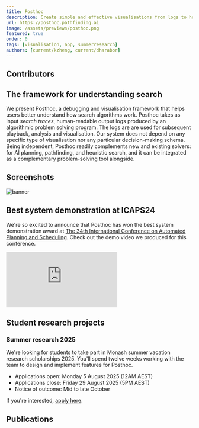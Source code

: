 ```yaml
---
title: Posthoc
description: Create simple and effective visualisations from logs to help you understand search
url: https://posthoc.pathfinding.ai
image: /assets/previews/posthoc.png
featured: true
order: 0
tags: [visualisation, app, summerresearch]
authors: [current/kzheng, current/dharabor]
---
```



## Contributors

<Grid class="not-prose my-4 gap-8" width={200}>
  <Member id="current/kzheng" />
  <Member id="current/dharabor" />
  <MemberCard
    member={{
      title: "Michael Wybrow",
      role: "Associate Professor",
      affiliation: "Monash University",
      image:
        "https://research.monash.edu/files-asset/248360374/profile+photo?w=160&f=webp",
    }}
  />
</Grid>

## The framework for understanding search

We present Posthoc, a debugging and visualisation framework
that helps users better understand how search algorithms work. Posthoc
takes as input _search traces_, human-readable output logs produced
by an algorithmic problem solving program. The logs are are used for
subsequent playback, analysis and visualisation.
Our system does not depend on any specific type of
visualisation nor any particular decision-making schema. Being independent,
Posthoc readily complements new and existing solvers: for AI planning,
pathfinding, and heuristic search, and it can be integrated as a complementary
problem-solving tool alongside.

## Screenshots

![banner](./image/posthoc/posthoc-wide-old.png)

## Best system demonstration at ICAPS24

We're so excited to announce that Posthoc has won the best system demonstration award at [The 34th International Conference on Automated Planning and Scheduling](https://icaps24.icaps-conference.org/program/demos/). Check out the demo video we produced for this conference.

<iframe
  class="aspect-[16/10] w-full rounded-md"
  src="https://www.youtube.com/embed/Nz2_Z9hqrmM?si=q5zFvM2feo1A3rIn"
  title="YouTube video player"
  frameborder="0"
  allow="accelerometer; autoplay; clipboard-write; encrypted-media; gyroscope; picture-in-picture; web-share"
  referrerpolicy="strict-origin-when-cross-origin"
  allowfullscreen
></iframe>

## Student research projects

### Summer research 2025

We're looking for students to take part in Monash summer vacation research scholarships 2025.
You'll spend twelve weeks working with the team to design and implement features for Posthoc.

- Applications open: Monday 5 August 2025 (12AM AEST)
- Applications close: Friday 29 August 2025 (5PM AEST)
- Notice of outcome: Mid to late October

If you're interested, [apply here](https://www.monash.edu/study/fees-scholarships/scholarships/summer-winter/view?area=1-Faculty%20of%20Information%20Technology#:~:text=3815).

## Publications

<Cite source="zheng2024posthoc" variant="block" />

